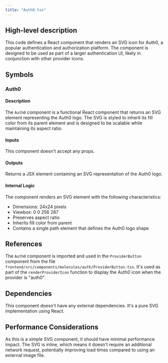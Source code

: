 ```yaml
---
title: "Auth0.tsx"
---
```


## High-level description
This code defines a React component that renders an SVG icon for Auth0, a popular authentication and authorization platform. The component is designed to be used as part of a larger authentication UI, likely in conjunction with other provider icons.

## Symbols

### Auth0
#### Description
The `Auth0` component is a functional React component that returns an SVG element representing the Auth0 logo. The SVG is styled to inherit its fill color from its parent element and is designed to be scalable while maintaining its aspect ratio.

#### Inputs
This component doesn't accept any props.

#### Outputs
Returns a JSX element containing an SVG representation of the Auth0 logo.

#### Internal Logic
The component renders an SVG element with the following characteristics:
- Dimensions: 24x24 pixels
- Viewbox: 0 0 256 287
- Preserves aspect ratio
- Inherits fill color from parent
- Contains a single path element that defines the Auth0 logo shape

## References
The `Auth0` component is imported and used in the `ProviderButton` component from the file `frontend/src/components/molecules/auth/ProviderButton.tsx`. It's used as part of the `renderProviderIcon` function to display the Auth0 icon when the provider is "auth0".

## Dependencies
This component doesn't have any external dependencies. It's a pure SVG implementation using React.

## Performance Considerations
As this is a simple SVG component, it should have minimal performance impact. The SVG is inline, which means it doesn't require an additional network request, potentially improving load times compared to using an external image file.